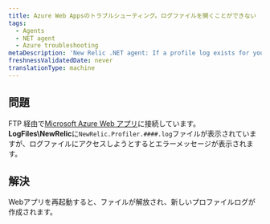 ```yaml
---
title: Azure Web Appsのトラブルシューティング。ログファイルを開くことができない
tags:
  - Agents
  - NET agent
  - Azure troubleshooting
metaDescription: 'New Relic .NET agent: If a profile log exists for your Azure Web App but you cannot view it, restart your web app.'
freshnessValidatedDate: never
translationType: machine
---
```


## 問題

FTP 経由で[Microsoft Azure Web アプリ](/docs/agents/net-agent/azure-installation/install-app-azure-web-apps)に接続しています。 <DNT>**LogFiles\\NewRelic**</DNT>に`NewRelic.Profiler.####.log`ファイルが表示されていますが、ログファイルにアクセスしようとするとエラーメッセージが表示されます。

## 解決

Webアプリを再起動すると、ファイルが解放され、新しいプロファイルログが作成されます。